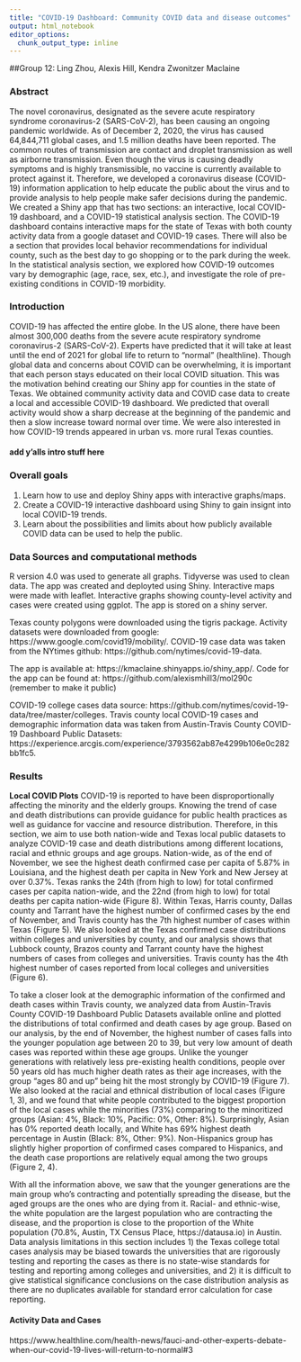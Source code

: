 ```yaml
---
title: "COVID-19 Dashboard: Community COVID data and disease outcomes"
output: html_notebook
editor_options: 
  chunk_output_type: inline
---
```

##Group 12: Ling Zhou, Alexis Hill, Kendra Zwonitzer Maclaine

### Abstract

The novel coronavirus, designated as the severe acute respiratory syndrome coronavirus-2 (SARS-CoV-2), has been causing an ongoing pandemic worldwide. As of December 2, 2020, the virus has caused 64,844,711 global cases, and 1.5 million deaths have been reported. The common routes of transmission are contact and droplet transmission as well as airborne transmission. Even though the virus is causing deadly symptoms and is highly transmissible, no vaccine is currently available to protect against it. Therefore, we developed a coronavirus disease (COVID-19) information application to help educate the public about the virus and to provide analysis to help people make safer decisions during the pandemic. We created a Shiny app that has two sections: an interactive, local COVID-19 dashboard, and a COVID-19 statistical analysis section. The COVID-19 dashboard contains interactive maps for the state of Texas with both county activity data from a google dataset and COVID-19 cases. There will also be a section that provides local behavior recommendations for individual county, such as the best day to go shopping or to the park during the week. In the statistical analysis section, we explored how COVID-19 outcomes vary by demographic (age, race, sex, etc.), and investigate the role of pre-existing conditions in COVID-19 morbidity.

### Introduction

COVID-19 has affected the entire globe. In the US alone, there have been almost 300,000 deaths from the severe acute respiratory syndrome coronavirus-2 (SARS-CoV-2). Experts have predicted that it will take at least until the end of 2021 for global life to return to "normal" (healthline). Though global data and concerns about COVID can be overwhelming, it is important that each person stays educated on their local COVID situation. This was the motivation behind creating our Shiny app for counties in the state of Texas. We obtained community activity data and COVID case data to create a local and accessible COVID-19 dashboard. We predicted that overall activity would show a sharp decrease at the beginning of the pandemic and then a slow increase toward normal over time. We were also interested in how COVID-19 trends appeared in urban vs. more rural Texas counties.

#### add y'alls intro stuff here


### Overall goals

1. Learn how to use and deploy Shiny apps with interactive graphs/maps.
2. Create a COVID-19 interactive dashboard using Shiny to gain insignt into local COVID-19 trends.
3. Learn about the possibilities and limits about how publicly available COVID data can be used to help the public.


### Data Sources and computational methods

R version 4.0 was used to generate all graphs. Tidyverse was used to clean data. The app was created and deployted using Shiny. Interactive maps were made with leaflet. Interactive graphs showing county-level activity and cases were created using ggplot. The app is stored on a shiny server.

Texas county polygons were downloaded using the tigris package. Activity datasets were downloaded from google: https://www.google.com/covid19/mobility/. COVID-19 case data was taken from the NYtimes github: https://github.com/nytimes/covid-19-data. 

The app is available at: https://kmaclaine.shinyapps.io/shiny_app/. Code for the app can be found at: https://github.com/alexismhill3/mol290c (remember to make it public)

COVID-19 college cases data source: https://github.com/nytimes/covid-19-data/tree/master/colleges. Travis county local COVID-19 cases and demographic information data was taken from Austin-Travis County COVID-19 Dashboard Public Datasets: https://experience.arcgis.com/experience/3793562ab87e4299b106e0c282bb1fc5.


### Results


**Local COVID Plots**
COVID-19 is reported to have been disproportionally affecting the minority and the elderly groups. Knowing the trend of case and death distributions can provide guidance for public health practices as well as guidance for vaccine and resource distribution. Therefore, in this section, we aim to use both nation-wide and Texas local public datasets to analyze COVID-19 case and death distributions among different locations, racial and ethnic groups and age groups. Nation-wide, as of the end of November, we see the highest death confirmed case per capita of 5.87% in Louisiana, and the highest death per capita in New York and New Jersey at over 0.37%. Texas ranks the 24th (from high to low) for total confirmed cases per capita nation-wide, and the 22nd (from high to low) for total deaths per capita nation-wide (Figure 8). Within Texas, Harris county, Dallas county and Tarrant have the highest number of confirmed cases by the end of November, and Travis county has the 7th highest number of cases within Texas (Figure 5). We also looked at the Texas confirmed case distributions within colleges and universities by county, and our analysis shows that Lubbock county, Brazos county and Tarrant county have the highest numbers of cases from colleges and universities. Travis county has the 4th highest number of cases reported from local colleges and universities (Figure 6). 

To take a closer look at the demographic information of the confirmed and death cases within Travis county, we analyzed data from Austin-Travis County COVID-19 Dashboard Public Datasets available online and plotted the distributions of total confirmed and death cases by age group. Based on our analysis, by the end of November, the highest number of cases falls into the younger population age between 20 to 39, but very low amount of death cases was reported within these age groups. Unlike the younger generations with relatively less pre-existing health conditions, people over 50 years old has much higher death rates as their age increases, with the group “ages 80 and up” being hit the most strongly by COVID-19 (Figure 7). We also looked at the racial and ethnical distribution of local cases (Figure 1, 3), and we found that white people contributed to the biggest proportion of the local cases while the minorities (73%) comparing to the minoritized groups (Asian: 4%, Black: 10%, Pacific: 0%, Other: 8%). Surprisingly, Asian has 0% reported death locally, and White has 69% highest death percentage in Austin (Black: 8%, Other: 9%). Non-Hispanics group has slightly higher proportion of confirmed cases compared to Hispanics, and the death case proportions are relatively equal among the two groups (Figure 2, 4).

With all the information above, we saw that the younger generations are the main group who’s contracting and potentially spreading the disease, but the aged groups are the ones who are dying from it. Racial- and ethnic-wise, the white population are the largest population who are contracting the disease, and the proportion is close to the proportion of the White population (70.8%, Austin, TX Census Place, https://datausa.io) in Austin. Data analysis limitations in this section includes 1) the Texas college total cases analysis may be biased towards the universities that are rigorously testing and reporting the cases as there is no state-wise standards for testing and reporting among colleges and universities, and 2) it is difficult to give statistical significance conclusions on the case distribution analysis as there are no duplicates available for standard error calculation for case reporting.


#### Activity Data and Cases








https://www.healthline.com/health-news/fauci-and-other-experts-debate-when-our-covid-19-lives-will-return-to-normal#3

